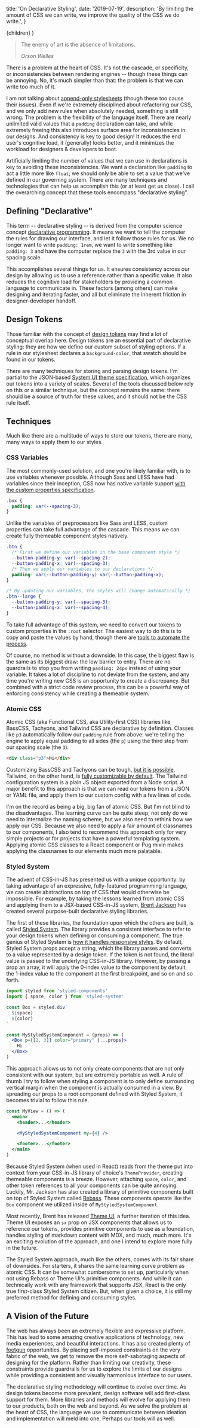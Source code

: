
  title: 'On Declarative Styling',
  date: '2019-07-19',
  description:
    'By limiting the amount of CSS we can write, we improve the quality of the CSS we do write.',
}

  <BlogPost meta={meta}>{children}</BlogPost>
)

> The enemy of art is the absence of limitations.
>
> <cite>Orson Welles</cite>

There is a problem at the heart of CSS. It's not the cascade, or specificity, or inconsistencies between rendering engines -- though these things can be annoying. No, it's much simpler than that: the problem is that we can write too much of it.

I am not talking about [append-only stylesheets](https://css-tricks.com/oh-no-stylesheet-grows-grows-grows-append-stylesheet-problem/) (though these too cause their issues). Even if we're extremely disciplined about refactoring our CSS, and we only add new rules when absolutely needed, something is still wrong. The problem is the flexibility of the language itself. There are nearly unlimited valid values that a `padding` declaration can take, and while extremely freeing this also introduces surface area for inconsistencies in our designs. And consistency is key to good design! It reduces the end user's cognitive load, it (generally) looks better, and it minimizes the workload for designers & developers to boot.

Artificially limiting the number of values that we can use in declarations is key to avoiding these inconsistencies. We want a declaration like `padding` to act a little more like `float`; we should only be able to set a value that we've defined in our governing system. There are many techniques and technologies that can help us accomplish this (or at least get us close). I call the overarching concept that these tools encompass "declarative styling".

## Defining "Declarative"

This term -- declarative styling -- is derived from the computer science concept [declarative programming](https://en.wikipedia.org/wiki/Declarative_programming). It means we want to tell the computer the rules for drawing our interface, and let it follow those rules for us. We no longer want to write `padding: 1rem`, we want to write something like `padding: 3` and have the computer replace the `3` with the 3rd value in our spacing scale.

This accomplishes several things for us. It ensures consistency across our design by allowing us to use a reference rather than a specific value. It also reduces the cognitive load for stakeholders by providing a common language to communicate in. These factors (among others) can make designing and iterating faster, and all but eliminate the inherent friction in designer-developer handoff.

## Design Tokens

Those familiar with the concept of [design tokens](https://css-tricks.com/what-are-design-tokens/) may find a lot of conceptual overlap here. Design tokens are an essential part of declarative styling: they are how we define our custom subset of styling options. If a rule in our stylesheet declares a `background-color`, that swatch should be found in our tokens.

There are many techniques for storing and parsing design tokens. I'm partial to the JSON-based [System UI theme specification](https://system-ui.com/theme), which organizes our tokens into a variety of scales. Several of the tools discussed below rely on this or a similar technique, but the concept remains the same: there should be a source of truth for these values, and it should not be the CSS rule itself.

## Techniques

Much like there are a multitude of ways to store our tokens, there are many, many ways to apply them to our styles.

### CSS Variables

The most commonly-used solution, and one you're likely familiar with, is to use variables whenever possible. Although Sass and LESS have had variables since their inception, CSS now has native variable support [with the custom properties specification](http://developer.mozilla.org/en-US/docs/Web/CSS/Using_CSS_custom_properties).

```css
.box {
  padding: var(--spacing-3);
}
```

Unlike the variables of preprocessors like Sass and LESS, custom properties can take full advantage of the cascade. This means we can create fully themeable component styles natively.

```css
.btn {
  /* First we define our variables in the base component style */
  --button-padding-y: var(--spacing-2);
  --button-padding-x: var(--spacing-3);
  /* Then we apply our variables to our declarations */
  padding: var(--button-padding-y) var(--button-padding-x);
}

/* By updating our variables, the styles will change automatically */
.btn--large {
  --button-padding-y: var(--spacing-3);
  --button-padding-x: var(--spacing-4);
}
```

To take full advantage of this system, we need to convert our tokens to custom properties in the `:root` selector. The easiest way to do this is to copy and paste the values by hand, though there are [tools to automate the process](https://github.com/salesforce-ux/theo).

Of course, no method is without a downside. In this case, the biggest flaw is the same as its biggest draw: the low barrier to entry. There are no guardrails to stop you from writing `padding: 24px` instead of using your variable. It takes a lot of discipline to not deviate from the system, and any time you're writing new CSS is an opportunity to create a discrepancy. But combined with a strict code review process, this can be a powerful way of enforcing consistency while creating a themeable system.

### Atomic CSS

Atomic CSS (aka Functional CSS, aka Utility-first CSS) libraries like BassCSS, Tachyons, and Tailwind CSS are declarative by definition. Classes like `p3` automatically follow our `padding` rule from above: we're telling the engine to apply equal padding to all sides (the `p`) using the third step from our spacing scale (the `3`).

```html
<div class="p3">Hi</div>
```

Customizing BassCSS and Tachyons can be tough, [but it is possible](/blog/customizing-tachyons/). Tailwind, on the other hand, is [fully customizable by default](https://tailwindcss.com/docs/configuration). The Tailwind configuration system is a plain JS object exported from a Node script. A major benefit to this approach is that we can read our tokens from a JSON or YAML file, and apply them to our custom config with a few lines of code.

I'm on the record as being a big, big fan of atomic CSS. But I'm not blind to the disadvantages. The learning curve can be quite steep; not only do we need to internalize the naming scheme, but we also need to rethink how we apply our CSS. Because we also need to apply a fair amount of classnames to our components, I also tend to recommend this approach only for very simple projects or for projects that have a powerful templating system. Applying atomic CSS classes to a React component or Pug mixin makes applying the classnames to our elements much more palatable.

### Styled System

The advent of CSS-in-JS has presented us with a unique opportunity: by taking advantage of an expressive, fully-featured programming language, we can create abstractions on top of CSS that would otherwise be impossible. For example, by taking the lessons learned from atomic CSS and applying them to a JSX-based CSS-in-JS system, [Brent Jackson](https://jxnblk.com/) has created several purpose-built declarative styling libraries.

The first of these libraries, the foundation upon which the others are built, is called [Styled System](https://styled-system.com/). The library provides a consistent interface to refer to your design tokens when defining or consuming a component. The true genius of Styled System is [how it handles responsive styles](https://styled-system.com/responsive-styles). By default, Styled System props accept a string, which the library parses and converts to a value represented by a design token. If the token is not found, the literal value is passed to the underlying CSS-in-JS library. However, by passing a prop an array, it will apply the 0-index value to the component by default, the 1-index value to the component at the first breakpoint, and so on and so forth.

```jsx
import styled from 'styled-components'
import { space, color } from 'styled-system'

const Box = styled.div`
  ${space}
  ${color}
`

const MyStyledSystemComponent = (props) => (
  <Box p={[2, 3]} color="primary" {...props}>
    Hi
  </Box>
)
```

This approach allows us to not only create components that are not only consistent with our system, but are extremely portable as well. A rule of thumb I try to follow when styling a component is to only define surrounding vertical margin when the component is actually consumed in a view. By spreading our props to a root component defined with Styled System, it becomes trivial to follow this rule.

```jsx
const MyView = () => (
  <main>
    <header>...</header>

    <MyStyledSystemComponent my={4} />

    <footer>...</footer>
  </main>
)
```

Because Styled System (when used in React) reads from the theme put into context from your CSS-in-JS library of choice's `ThemeProvider`, creating themeable components is a breeze. However, attaching `space`, `color`, and other token references to all your components can be quite annoying. Luckily, Mr. Jackson has also created a library of primitive components built on top of Styled System called [Rebass](https://rebassjs.org/). These components operate like the `Box` component we utilized inside of `MyStyledSystemComponent`.

Most recently, Brent has released [Theme UI](https://theme-ui.com/), a further iteration of this idea. Theme UI exposes an `sx` prop on JSX components that allows us to reference our tokens, provides primitive components to use as a foundation, handles styling of markdown content with MDX, and much, much more. It's an exciting evolution of the approach, and one I intend to explore more fully in the future.

The Styled System approach, much like the others, comes with its fair share of downsides. For starters, it shares the same learning curve problem as atomic CSS. It can be somewhat cumbersome to set up, particularly when not using Rebass or Theme UI's primitive components. And while it can technically work with any framework that supports JSX, React is the only true first-class Styled System citizen. But, when given a choice, it is still my preferred method for defining and consuming styles.

## A Vision of the Future

The web has always been an extremely flexible and expressive platform. This has lead to some amazing creative applications of technology, new media experiences, and beautiful interactions. It has also created plenty of [footgun](https://en.wiktionary.org/wiki/footgun) opportunities. By placing self-imposed constraints on the very fabric of the web, we get to remove the more self-sabotaging aspects of designing for the platform. Rather than limiting our creativity, these constraints provide guardrails for us to explore the limits of our designs while providing a consistent and visually harmonious interface to our users.

The declarative styling methodology will continue to evolve over time. As design tokens become more prevalent, design software will add first-class support for them. More libraries and methods will evolve for applying them to our products, both on the web and beyond. As we solve the problem at the heart of CSS, the language we use to communicate between ideation and implementation will meld into one. Perhaps our tools will as well.
